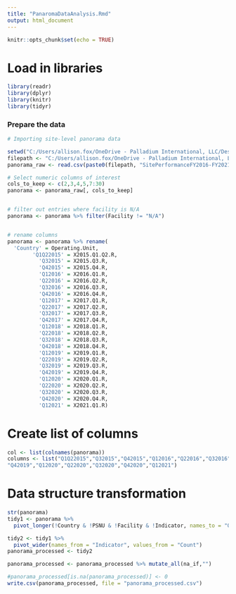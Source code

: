 ---
title: "PanaromaDataAnalysis.Rmd"
output: html_document
---

```{r setup, include=FALSE}
knitr::opts_chunk$set(echo = TRUE)
```

# Load in libraries

```{r}
library(readr)
library(dplyr)
library(knitr)
library(tidyr)
```

### Prepare the data ###


```{r}
# Importing site-level panorama data

setwd("C:/Users/allison.fox/OneDrive - Palladium International, LLC/Desktop/Technical Work/Anomaly Detection")
filepath <- "C:/Users/allison.fox/OneDrive - Palladium International, LLC/Desktop/Technical Work/Anomaly Detection/"
panorama_raw <- read.csv(paste0(filepath, "SitePerformanceFY2016-FY2021.csv"), stringsAsFactors = FALSE)

```

```{r}
# Select numeric columns of interest
cols_to_keep <- c(2,3,4,5,7:30)
panorama <- panorama_raw[, cols_to_keep]


# filter out entries where facility is N/A
panorama <- panorama %>% filter(Facility != "N/A")


# rename columns 
panorama <- panorama %>% rename(
  'Country' = Operating.Unit,  
        'Q1Q22015' = X2015.Q1.Q2.R,
          'Q32015' = X2015.Q3.R,
          'Q42015' = X2015.Q4.R,         
          'Q12016' = X2016.Q1.R,
          'Q22016' = X2016.Q2.R,
          'Q32016' = X2016.Q3.R,
          'Q42016' = X2016.Q4.R,
          'Q12017' = X2017.Q1.R,
          'Q22017' = X2017.Q2.R,
          'Q32017' = X2017.Q3.R,
          'Q42017' = X2017.Q4.R,
          'Q12018' = X2018.Q1.R,
          'Q22018' = X2018.Q2.R,
          'Q32018' = X2018.Q3.R,
          'Q42018' = X2018.Q4.R, 
          'Q12019' = X2019.Q1.R,
          'Q22019' = X2019.Q2.R,
          'Q32019' = X2019.Q3.R,
          'Q42019' = X2019.Q4.R,
          'Q12020' = X2020.Q1.R,
          'Q22020' = X2020.Q2.R,
          'Q32020' = X2020.Q3.R,
          'Q42020' = X2020.Q4.R,
          'Q12021' = X2021.Q1.R)

```


# Create list of columns

```{r}
col <- list(colnames(panorama))
columns <- list("Q1Q22015","Q32015","Q42015","Q12016","Q22016","Q32016","Q42016","Q12017",    "Q22017","Q32017","Q42017","Q12018","Q22018","Q32018","Q42018","Q12019","Q22019","Q32019",
"Q42019","Q12020","Q22020","Q32020","Q42020","Q12021")

```


# Data structure transformation

```{r}
str(panorama)
tidy1 <- panorama %>%
  pivot_longer(!Country & !PSNU & !Facility & !Indicator, names_to = "Quarter", values_to = "Count")
```

```{r}
tidy2 <- tidy1 %>%
  pivot_wider(names_from = "Indicator", values_from = "Count")
panorama_processed <- tidy2

panorama_processed <- panorama_processed %>% mutate_all(na_if,"")

#panorama_processed[is.na(panorama_processed)] <- 0
write.csv(panorama_processed, file = "panorama_processed.csv")
```



